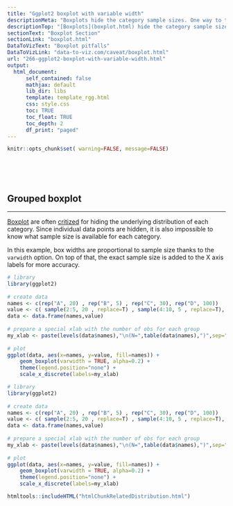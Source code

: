 ```yaml
---
title: "Ggplot2 boxplot with variable width"
descriptionMeta: "Boxplots hide the category sample sizes. One way to tackle this issue is to build boxplot with width proportionnal to sample size. Here is how to do it with R and ggplot2."
descriptionTop: "[Boxplots](boxplot.html) hide the category sample sizes. One way to tackle this issue is to build boxplot with width proportionnal to sample size. Here is how to do it with R and [ggplot2](ggplot2.html)."
sectionText: "Boxplot Section"
sectionLink: "boxplot.html"
DataToVizText: "Boxplot pitfalls"
DataToVizLink: "data-to-viz.com/caveat/boxplot.html"
url: "266-ggplot2-boxplot-with-variable-width.html"
output:
  html_document:
      self_contained: false    
      mathjax: default
      lib_dir: libs
      template: template_rgg.html
      css: style.css
      toc: TRUE
      toc_float: TRUE
      toc_depth: 2
      df_print: "paged"
---
```



```r
knitr::opts_chunk$set( warning=FALSE, message=FALSE)
```


<div class="container" style="padding-top: 50px">



# Grouped boxplot
***



<div class = "row">

<div class = "col-md-6  col-sm-12 align-self-center">

[Boxplot](boxplot.html) are often [critized](https://www.data-to-viz.com/caveat/boxplot.html) for hiding the underlying distribution of each category. Since individual data points are hidden, it is also impossible to know what sample size is available for each category.

In this example, box widths are proportional to sample size thanks to the `varwidth` option. On top of that, the exact sample size is added to the X axis labels for more accuracy.

</div>


<div class = "col-md-6  col-sm-12">

```r
# library
library(ggplot2)
 
# create data
names <- c(rep("A", 20) , rep("B", 5) , rep("C", 30), rep("D", 100))
value <- c( sample(2:5, 20 , replace=T) , sample(4:10, 5 , replace=T), sample(1:7, 30 , replace=T), sample(3:8, 100 , replace=T) )
data <- data.frame(names,value)
 
# prepare a special xlab with the number of obs for each group
my_xlab <- paste(levels(data$names),"\n(N=",table(data$names),")",sep="")
 
# plot
ggplot(data, aes(x=names, y=value, fill=names)) +
    geom_boxplot(varwidth = TRUE, alpha=0.2) +
    theme(legend.position="none") +
    scale_x_discrete(labels=my_xlab)
```
</div>
</div>


```r
# library
library(ggplot2)
 
# create data
names <- c(rep("A", 20) , rep("B", 5) , rep("C", 30), rep("D", 100))
value <- c( sample(2:5, 20 , replace=T) , sample(4:10, 5 , replace=T), sample(1:7, 30 , replace=T), sample(3:8, 100 , replace=T) )
data <- data.frame(names,value)
 
# prepare a special xlab with the number of obs for each group
my_xlab <- paste(levels(data$names),"\n(N=",table(data$names),")",sep="")
 
# plot
ggplot(data, aes(x=names, y=value, fill=names)) +
    geom_boxplot(varwidth = TRUE, alpha=0.2) +
    theme(legend.position="none") +
    scale_x_discrete(labels=my_xlab)
```





<!-- Close container -->
</div>




```r
htmltools::includeHTML("htmlChunkRelatedDistribution.html")
```
